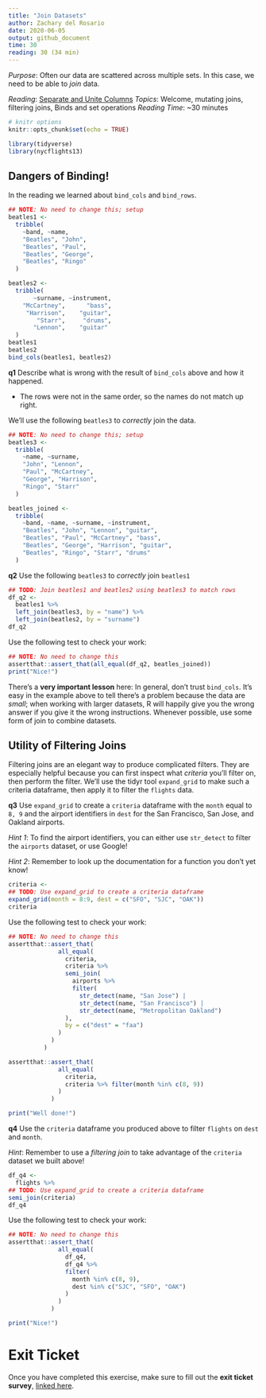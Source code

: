 ```yaml
---
title: "Join Datasets"
author: Zachary del Rosario
date: 2020-06-05
output: github_document
time: 30
reading: 30 (34 min)
---
```


*Purpose*: Often our data are scattered across multiple sets. In this case, we
need to be able to *join* data.

*Reading*: [Separate and Unite Columns](https://rstudio.cloud/learn/primers/4.2)
*Topics*: Welcome, mutating joins, filtering joins, Binds and set operations
*Reading Time*: ~30 minutes

```r
# knitr options
knitr::opts_chunk$set(echo = TRUE)
```

```r
library(tidyverse)
library(nycflights13)

```

## Dangers of Binding!
<!-- ------------------------- -->

In the reading we learned about `bind_cols` and `bind_rows`.

```r
## NOTE: No need to change this; setup
beatles1 <-
  tribble(
    ~band, ~name,
    "Beatles", "John",
    "Beatles", "Paul",
    "Beatles", "George",
    "Beatles", "Ringo"
  )

beatles2 <-
  tribble(
       ~surname, ~instrument,
    "McCartney",      "bass",
     "Harrison",    "guitar",
        "Starr",     "drums",
       "Lennon",    "guitar"
  )
beatles1
beatles2
bind_cols(beatles1, beatles2)
```

__q1__ Describe what is wrong with the result of `bind_cols` above and how it happened.

- The rows were not in the same order, so the names do not match up right.

We'll use the following `beatles3` to *correctly* join the data.

```r
## NOTE: No need to change this; setup
beatles3 <-
  tribble(
    ~name, ~surname,
    "John", "Lennon",
    "Paul", "McCartney",
    "George", "Harrison",
    "Ringo", "Starr"
  )

beatles_joined <-
  tribble(
    ~band, ~name, ~surname, ~instrument,
    "Beatles", "John", "Lennon", "guitar",
    "Beatles", "Paul", "McCartney", "bass",
    "Beatles", "George", "Harrison", "guitar",
    "Beatles", "Ringo", "Starr", "drums"
  )
```

__q2__ Use the following `beatles3` to *correctly* join `beatles1`

```r
## TODO: Join beatles1 and beatles2 using beatles3 to match rows
df_q2 <-
  beatles1 %>%
  left_join(beatles3, by = "name") %>%
  left_join(beatles2, by = "surname")
df_q2
```

Use the following test to check your work:

```r
## NOTE: No need to change this
assertthat::assert_that(all_equal(df_q2, beatles_joined))
print("Nice!")
```

There's a **very important lesson** here: In general, don't trust `bind_cols`.
It's easy in the example above to tell there's a problem because the data are
*small*; when working with larger datasets, R will happily give you the wrong
answer if you give it the wrong instructions. Whenever possible, use some form
of join to combine datasets.

## Utility of Filtering Joins
<!-- ------------------------- -->

Filtering joins are an elegant way to produce complicated filters. They are
especially helpful because you can first inspect what *criteria* you'll filter
on, then perform the filter. We'll use the tidyr tool `expand_grid` to make such
a criteria dataframe, then apply it to filter the `flights` data.

__q3__ Use `expand_grid` to create a `criteria` dataframe with the `month` equal
to `8, 9` and the airport identifiers in `dest` for the San Francisco, San Jose,
and Oakland airports.

*Hint 1*: To find the airport identifiers, you can either use `str_detect` to
filter the `airports` dataset, or use Google!

*Hint 2*: Remember to look up the documentation for a function you don't yet know!

```r
criteria <-
## TODO: Use expand_grid to create a criteria dataframe
expand_grid(month = 8:9, dest = c("SFO", "SJC", "OAK"))
criteria
```

Use the following test to check your work:

```r
## NOTE: No need to change this
assertthat::assert_that(
              all_equal(
                criteria,
                criteria %>%
                semi_join(
                  airports %>%
                  filter(
                    str_detect(name, "San Jose") |
                    str_detect(name, "San Francisco") |
                    str_detect(name, "Metropolitan Oakland")
                ),
                by = c("dest" = "faa")
              )
            )
          )

assertthat::assert_that(
              all_equal(
                criteria,
                criteria %>% filter(month %in% c(8, 9))
              )
            )

print("Well done!")
```

__q4__ Use the `criteria` dataframe you produced above to filter `flights` on
`dest` and `month`.

*Hint*: Remember to use a *filtering join* to take advantage of the `criteria`
dataset we built above!

```r
df_q4 <-
  flights %>%
## TODO: Use expand_grid to create a criteria dataframe
semi_join(criteria)
df_q4
```

Use the following test to check your work:

```r
## NOTE: No need to change this
assertthat::assert_that(
              all_equal(
                df_q4,
                df_q4 %>%
                filter(
                  month %in% c(8, 9),
                  dest %in% c("SJC", "SFO", "OAK")
                )
              )
            )

print("Nice!")
```

<!-- include-exit-ticket -->
# Exit Ticket
<!-- -------------------------------------------------- -->

Once you have completed this exercise, make sure to fill out the **exit ticket survey**, [linked here](https://docs.google.com/forms/d/e/1FAIpQLSeuq2LFIwWcm05e8-JU84A3irdEL7JkXhMq5Xtoalib36LFHw/viewform?usp=pp_url&entry.693978880=e-data05-join-assignment.Rmd).
